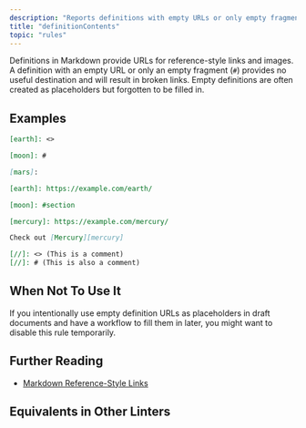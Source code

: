 ```yaml
---
description: "Reports definitions with empty URLs or only empty fragments."
title: "definitionContents"
topic: "rules"
---
```



<RuleSummary plugin="md" rule="definitionContents" />

Definitions in Markdown provide URLs for reference-style links and images.
A definition with an empty URL or only an empty fragment (`#`) provides no useful destination and will result in broken links.
Empty definitions are often created as placeholders but forgotten to be filled in.

## Examples

<Tabs>
<TabItem label="❌ Incorrect">

```markdown
[earth]: <>
```

```markdown
[moon]: #
```

```markdown
[mars]:
```

</TabItem>
<TabItem label="✅ Correct">

```markdown
[earth]: https://example.com/earth/
```

```markdown
[moon]: #section
```

```markdown
[mercury]: https://example.com/mercury/

Check out [Mercury][mercury]
```

```markdown
[//]: <> (This is a comment)
[//]: # (This is also a comment)
```

</TabItem>
</Tabs>

## When Not To Use It

If you intentionally use empty definition URLs as placeholders in draft documents and have a workflow to fill them in later, you might want to disable this rule temporarily.

## Further Reading

- [Markdown Reference-Style Links](https://www.markdownguide.org/basic-syntax/#reference-style-links)

## Equivalents in Other Linters

<RuleEquivalents pluginId="md" ruleId="definitionContents" />
